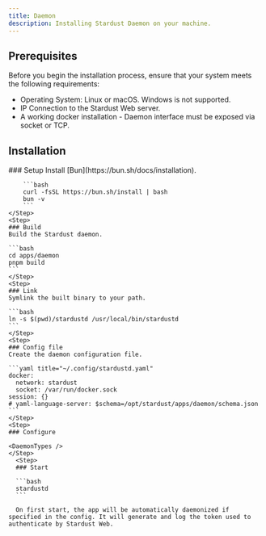 ```yaml
---
title: Daemon
description: Installing Stardust Daemon on your machine.
---
```



## Prerequisites

Before you begin the installation process, ensure that your system meets the following requirements:

- Operating System: Linux or macOS. Windows is not supported.
- IP Connection to the Stardust Web server.
- A working docker installation - Daemon interface must be exposed via socket or TCP.

## Installation

<Steps>
    <Step>
    ### Setup
        Install [Bun](https://bun.sh/docs/installation).

        ```bash
        curl -fsSL https://bun.sh/install | bash
        bun -v
        ```
    </Step>
    <Step>
    ### Build
    Build the Stardust daemon.

    ```bash
    cd apps/daemon
    pnpm build
    ```
    </Step>
    <Step>
    ### Link
    Symlink the built binary to your path.

    ```bash
    ln -s $(pwd)/stardustd /usr/local/bin/stardustd
    ```
    </Step>
    <Step>
    ### Config file
    Create the daemon configuration file.

    ```yaml title="~/.config/stardustd.yaml"
    docker:
      network: stardust
      socket: /var/run/docker.sock
    session: {}
    # yaml-language-server: $schema=/opt/stardust/apps/daemon/schema.json
    ```
    </Step>
    <Step>
    ### Configure

    <DaemonTypes />
    </Step>
      <Step>
      ### Start

      ```bash
      stardustd
      ```

      On first start, the app will be automatically daemonized if specified in the config. It will generate and log the token used to authenticate by Stardust Web.

  </Step>
</Steps>
